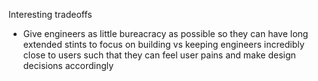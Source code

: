 









Interesting tradeoffs

* Give engineers as little bureacracy as possible so they can have long extended stints to focus on building vs keeping engineers incredibly close to users such that they can feel user pains and make design decisions accordingly